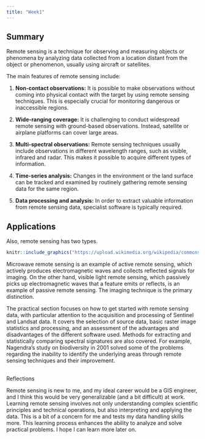 ```yaml
---
title: "Week1"
---
```


## Summary

Remote sensing is a technique for observing and measuring objects or phenomena by analyzing data collected from a location distant from the object or phenomenon, usually using aircraft or satellites.

The main features of remote sensing include:

1.  **Non-contact observations:** It is possible to make observations without coming into physical contact with the target by using remote sensing techniques. This is especially crucial for monitoring dangerous or inaccessible regions.

2.  **Wide-ranging coverage:** It is challenging to conduct widespread remote sensing with ground-based observations. Instead, satellite or airplane platforms can cover large areas.

3.  **Multi-spectral observations:** Remote sensing techniques usually include observations in different wavelength ranges, such as visible, infrared and radar. This makes it possible to acquire different types of information.

4.  **Time-series analysis:** Changes in the environment or the land surface can be tracked and examined by routinely gathering remote sensing data for the same region.

5.  **Data processing and analysis:** In order to extract valuable information from remote sensing data, specialist software is typically required.

## Applications

Also, remote sensing has two types.

```r

knitr::include_graphics("https://upload.wikimedia.org/wikipedia/commons/6/61/Remote_Sensing_Illustration.jpg")
```

Microwave remote sensing is an example of active remote sensing, which actively produces electromagnetic waves and collects reflected signals for imaging. On the other hand, visible light remote sensing, which passively picks up electromagnetic waves that a feature emits or reflects, is an example of passive remote sensing. The imaging technique is the primary distinction.

The practical section focuses on how to get started with remote sensing data, with particular attention to the acquisition and processing of Sentinel and Landsat data. It covers the selection of source data, basic raster image statistics and processing, and an assessment of the advantages and disadvantages of the different software used. Methods for extracting and statistically comparing spectral signatures are also covered. For example, Nagendra's study on biodiversity in 2001 solved some of the problems regarding the inability to identify the underlying areas through remote sensing techniques and their improvement.

## 
Reflections

Remote sensing is new to me, and my ideal career would be a GIS engineer, and I think this would be very generalizable (and a bit difficult) at work. Learning remote sensing involves not only understanding complex scientific principles and technical operations, but also interpreting and applying the data. This is a bit of a concern for me and tests my data handling skills more. This learning process enhances the ability to analyze and solve practical problems. I hope I can learn more later on.
